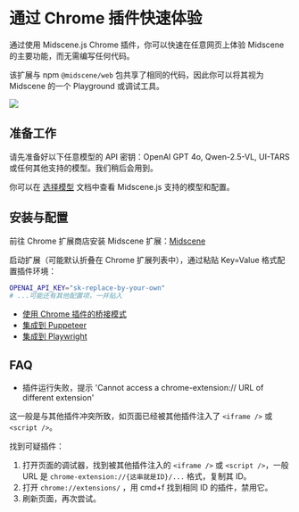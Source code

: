 
# 通过 Chrome 插件快速体验

通过使用 Midscene.js Chrome 插件，你可以快速在任意网页上体验 Midscene 的主要功能，而无需编写任何代码。

该扩展与 npm `@midscene/web` 包共享了相同的代码，因此你可以将其视为 Midscene 的一个 Playground 或调试工具。

![](/midscene-extension.jpg)


## 准备工作

请先准备好以下任意模型的 API 密钥：OpenAI GPT 4o, Qwen-2.5-VL, UI-TARS 或任何其他支持的模型。我们稍后会用到。

你可以在 [选择模型](./choose-a-model) 文档中查看 Midscene.js 支持的模型和配置。

## 安装与配置

前往 Chrome 扩展商店安装 Midscene 扩展：[Midscene](https://chromewebstore.google.com/detail/midscene/gbldofcpkknbggpkmbdaefngejllnief)

启动扩展（可能默认折叠在 Chrome 扩展列表中），通过粘贴 Key=Value 格式配置插件环境：

```bash
OPENAI_API_KEY="sk-replace-by-your-own"
# ...可能还有其他配置项，一并贴入
```

<StartExperience />

* [使用 Chrome 插件的桥接模式](./bridge-mode-by-chrome-extension)
* [集成到 Puppeteer](./integrate-with-puppeteer)
* [集成到 Playwright](./integrate-with-playwright)

## FAQ

* 插件运行失败，提示 'Cannot access a chrome-extension:// URL of different extension'

这一般是与其他插件冲突所致，如页面已经被其他插件注入了 `<iframe />` 或 `<script />`。

找到可疑插件：

1. 打开页面的调试器，找到被其他插件注入的 `<iframe />` 或 `<script />`，一般 URL 是 `chrome-extension://{这串就是ID}/...` 格式，复制其 ID。
2. 打开 `chrome://extensions/` ，用 cmd+f 找到相同 ID 的插件，禁用它。
3. 刷新页面，再次尝试。
